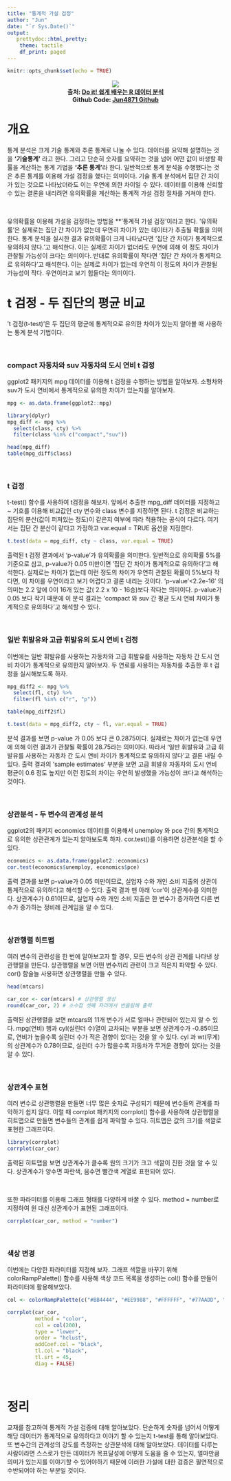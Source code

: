 ```yaml
---
title: "통계적 가설 검정"
author: "Jun"
date: "`r Sys.Date()`"
output: 
   prettydoc::html_pretty:
    theme: tactile
    df_print: paged
---
```



```r
knitr::opts_chunk$set(echo = TRUE)
```

<p align="center">
  <img src="http://image.kyobobook.co.kr/images/book/large/949/l9791187370949.jpg"><br>
  <b>출처: [**Do it! 쉽게 배우는 R 데이터 분석**](http://www.kyobobook.co.kr/product/detailViewKor.laf?ejkGb=KOR&mallGb=KOR&barcode=9791187370949&orderClick=LEa&Kc=)</b><br>
  <b>Github Code: [Jun4871 Github](https://github.com/Jun4871/copy_with_R_book/blob/master/Klusterling.Rmd)</b><br>
</p>


# 개요

통계 분석은 크게 기술 통계와 추론 통계로 나눌 수 있다. 데이터를 요약해 설명하는 것을 **'기술통계'** 라고 한다. 그리고 단순히 숫자를 요약하는 것을 넘어 어떤 값이 바생할 확률을 계산하는 통계 기법을 **'추론 통계'**라 한다. 일반적으로 통계 분석을 수행했다는 것은 추론 통계를 이용해 가설 검정을 했다는 의미이다. 기술 통계 분석에서 집단 간 차이가 있는 것으로 나타났더라도 이는 우연에 의한 차이일 수 있다. 데이터를 이용해 신뢰할 수 있는 결론을 내리려면 유의확률을 계산하는 통계적 가설 검정 절차를 거쳐야 한다.  

<br>

유의확률을 이용해 가설을 검정하는 방법을 **'통계적 가설 검정'이라고 한다. '유의확률'은 실제로는 집단 간 차이가 없는데 우연히 차이가 있는 데이터가 추출될 확률을 의미한다. 통계 분석을 실시한 결과 유의확률이 크게 나타났다면 '집단 간 차이가 통계적으로 유의하지 않다.'고 해석한다. 이는 실제로 차이가 없더라도 우연에 의해 이 정도 차이가 관찰될 가능성이 크다는 의미이다. 반대로 유의확률이 작다면 '집단 간 차이가 통계적으로 유의하다'고 해석한다. 이는 실제로 차이가 없는데 우연히 이 정도의 차이가 관찰될 가능성이 작다. 우연이라고 보기 힘들다는 의미이다. 

# t 검정 - 두 집단의 평균 비교

't 검정(t-test)'은 두 집단의 평균에 통계적으로 유의한 차이가 있는지 알아볼 때 사용하는 통계 분석 기법이다. 

<br>

### compact 자동차와 suv 자동차의 도시 연비 t 검정

ggplot2 패키지의 mpg 데이터를 이용해 t 검정을 수행하는 방법을 알아보자. 소형차와 suv가 도시 연비에서 통계적으로 유의한 차이가 있는지를 알아보자. 

```r
mpg <- as.data.frame(ggplot2::mpg)

library(dplyr)
mpg_diff <- mpg %>% 
  select(class, cty) %>% 
  filter(class %in% c("compact","suv"))

head(mpg_diff)
table(mpg_diff$class)
```

<br>

### t 검정

t-test() 함수를 사용하여 t검정을 해보자. 앞에서 추출한 mpg_diff 데이터를 지정하고 ~ 기호를 이용해 비교값인 cty 변수와 class 변수를 지정하면 된다. t 검정은 비교하는 집단의 분산(값이 퍼져있는 정도)이 같은지 여부에 따라 적용하는 공식이 다르다. 여기서는 집단 간 분산이 같다고 가정하고 var.equal = TRUE 옵션을 지정한다. 

```r
t.test(data = mpg_diff, cty ~ class, var.equal = TRUE)
```

출력된 t 검정 결과에서 'p-value'가 유의확률을 의미한다. 일반적으로 유의확률 5%를 기준으로 삼고, p-value가 0.05 미만이면 '집단 간 차이가 통계적으로 유의하다'고 해석한다. 실제로는 차이가 없는데 이런 정도의 차이가 우연히 관찰된 확률이 5%보다 작다면, 이 차이를 우연이라고 보기 어렵다고 결론 내리는 것이다. 'p-value'<2.2e-16' 의 의미는 2.2 앞에 0이 16개 있는 값( 2.2 x 10 - 16승)보다 작다는 의미이다. p-value가 0.05 보다 작기 때문에 이 분석 결과는 'compact 와 suv 간 평균 도시 연비 차이가 통계적으로 유의하다'고 해석할 수 있다. 

<br>

### 일반 휘발유와 고급 휘발유의 도시 연비 t 검정

이번에는 일반 휘발유를 사용하는 자동차와 고급 휘발유를 사용하는 자동차 간 도시 연비 차이가 통계적으로 유의한지 알아보자. 두 연료를 사용하는 자동차를 추출한 후 t 검정을 실시해보도록 하자. 

```r
mpg_diff2 <- mpg %>% 
  select(fl, cty) %>% 
  filter(fl %in% c("r", "p"))

table(mpg_diff2$fl)

t.test(data = mpg_diff2, cty ~ fl, var.equal = TRUE)
```

분석 결과를 보면 p-value 가 0.05 보다 큰 0.2875이다. 실제로는 차이가 없는데 우연에 의해 이런 결과가 관찰될 확률이 28.75라는 의미이다. 따라서 '일반 휘발유와 고급 휘발유를 사용하는 자동차 간 도시 연비 차이가 통계적으로 유의하지 않다'고 결론 내릴 수 있다. 출력 결과의 'sample estimates' 부분을 보면 고급 휘발유 자동차의 도시 연비 평균이 0.6 정도 높지만 이런 정도의 차이는 우연히 발생했을 가능성이 크다고 해석하는 것이다. 

<br>

### 상관분석 - 두 변수의 관계성 분석

ggplot2의 패키지 economics 데이터를 이용해서 unemploy 와 pce 간의 통계적으로 유의한 상관관계가 있는지 알아보도록 하자. cor.test()를 이용하면 상관분석을 할 수 있다. 

```r
economics <- as.data.frame(ggplot2::economics)
cor.test(economics$unemploy, economics$pce)
```

출력 결과를 보면 p-value가 0.05 미만이므로, 실업자 수와 개인 소비 지출의 상관이 통계적으로 유의하다고 해석할 수 있다.  출력 결과 맨 아래 'cor'이 상관계수를 의미한다. 상관계수가 0.61이므로, 실업자 수와 개인 소비 지출은 한 변수가 증가하면 다른 변수가 증가하는 정비례 관계임을 알 수 있다. 

<br>

### 상관행렬 히트맵 

여러 변수의 관련성을 한 번에 알아보고자 할 경우, 모든 변수의 상관 관계를 나타낸 상관행렬을 만든다. 상관행렬을 보면 어떤 변수끼리 관련이 크고 적은지 파악할 수 있다.  cor() 함술늘 사용하면 상관행렬을 만들 수 있다. 
```r
head(mtcars)

car_cor <- cor(mtcars) # 상관행렬 생성
round(car_cor, 2) # 소수점 셋째 자리에서 반올림해 출력

```

출력된 상관행렬을 보면 mtcars의 11개 변수가 서로 얼마나 관련되어 있는지 알 수 있다. mpg(연비) 행과 cyl(실린더 수)열이 교차되는 부분을 보면 상관계수가 -0.85이므로, 연비가 높을수록 실린더 수가 적은 경향이 있다는 것을 알 수 있다. cyl 과 wt(무게)의 상관계수가 0.78이므로, 실린더 수가 많을수록 자동차가 무거운 경향이 있다는 것을 알 수 있다. 

<br>

### 상관계수 표현

여러 변수로 상관행렬을 만들면 너무 많은 숫자로 구성되기 때문에 변수들의 관계를 파악하기 쉽지 않다. 이럴 때 corrplot 패키지의 corrplot() 함수를 사용하여 상관행렬을 히트맵으로 만들면 변수들의 관계를 쉽게 파악할 수 있다. 히트맵은 값의 크기를 색깔로 표현한 그래프이다. 
```r

library(corrplot)
corrplot(car_cor)
```


출력된 히트맵을 보면 상관계수가 클수록 원의 크기가 크고 색깔이 진한 것을 알 수 있다. 상관계수가 양수면 파란색, 음수면 빨간색 계열로 표현되어 있다. 

<br>

또한 파라미터를 이용해 그래프 형태를 다양하게 바꿀 수 있다. method = number로 지정하여 원 대신 상관계수가 표현된 그래프이다. 
```r
corrplot(car_cor, method = "number")
```

<br>

### 색상 변경

이번에는 다양한 파라미터를 지정해 보자. 그래프 색깔을 바꾸기 위해 colorRampPalette() 함수를 사용해 색상 코드 목록을 생성하는 col() 함수를 만들어 파라미터에 활용해보았다. 

```r
col <- colorRampPalette(c("#BB4444", "#EE9988", "#FFFFFF", "#77AADD", "#4477AA"))

corrplot(car_cor,
         method = "color",
         col = col(200),
         type = "lower",
         order = "hclust",
         addCoef.col = "black",
         tl.col = "black",
         tl.srt = 45,
         diag = FALSE)

```

<br> 

# 정리

교재를 참고하여 통계적 가설 검증에 대해 알아보았다. 단순하게 숫자를 넘어서 어떻게 해당 데이터가 통계적으로 유의하다고 이야기 할 수 있는지 t-test를 통해 알아보았다. 또 변수간의 관계성의 강도를 측정하는 상관분석에 대해 알아보았다. 데이터를 다루는 사람이라면 스스로가 만든 데이터가 목표달성에 어떻게 도움을 줄 수 있는지, 얼마만큼 의미가 있는지를 이야기할 수 있어야하기 때문에 이러한 가설에 대한 검증은 필연적으로 수반되어야 하는 부분일 것이다. 

